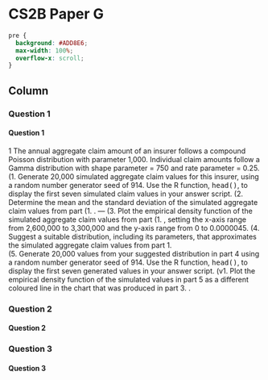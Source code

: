 CS2B Paper G {data-navmenu="R for Risk Modelling and Survival Analysis"}
==============================================================


```css
pre {
  background: #ADD8E6;
  max-width: 100%;
  overflow-x: scroll;
}
```


Column {.tabset}
--------------------------------

### Question 1

<h4>Question 1</h4>


1 The annual aggregate claim amount of an insurer follows a compound Poisson 
distribution with parameter 1,000. Individual claim amounts follow a Gamma 
distribution with shape parameter \alpha = 750 and rate parameter \lambda = 0.25. 
(1.  Generate 20,000 simulated aggregate claim values for this insurer, using a 
random number generator seed of 914. Use the R function, <tt>head()</tt>, to 
display the first seven simulated claim values in your answer script. 
(2.   Determine the mean and the standard deviation of the simulated aggregate 
claim values from part (1. . 
---
(3.  Plot the empirical density function of the simulated aggregate claim values 
from part (1. , setting the x-axis range from 2,600,000 to 3,300,000 and the 
y-axis range from 0 to 0.0000045. 
(4.  Suggest a suitable distribution, including its parameters, that approximates the 
simulated aggregate claim values from part 1.  
(5.  Generate 20,000 values from your suggested distribution in part 4 using a 
random number generator seed of 914. Use the R function, <tt>head()</tt>, to 
display the first seven generated values in your answer script. 
(v1.  Plot the empirical density function of the simulated values in part 5 as a 
different coloured line in the chart that was produced in part 3. .  


### Question 2

<h4>Question 2</h4>



### Question 3

<h4>Question 3</h4>

